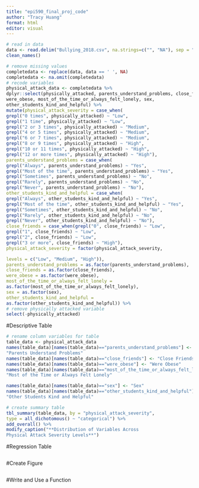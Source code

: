 ```yaml
---
title: "epi590_final_proj_code"
author: "Tracy Huang"
format: html
editor: visual
---
```



```r
# read in data
data <- read.delim("Bullying_2018.csv", na.strings=c("", "NA"), sep = ";") %>%
clean_names()
```

```r
# remove missing values
completedata <- replace(data, data == ' ', NA)
completedata <- na.omit(completedata)
# recode variables
physical_attack_data <- completedata %>%
dplyr::select(physically_attacked, parents_understand_problems, close_friends,
were_obese, most_of_the_time_or_always_felt_lonely, sex,
other_students_kind_and_helpful) %>%
mutate(physical_attack_severity = case_when(
grepl("0 times", physically_attacked) ~ "Low",
grepl("1 time", physically_attacked) ~ "Low",
grepl("2 or 3 times", physically_attacked) ~ "Medium",
grepl("4 or 5 times", physically_attacked) ~ "Medium",
grepl("6 or 7 times", physically_attacked) ~ "Medium",
grepl("8 or 9 times", physically_attacked) ~ "High",
grepl("10 or 11 times", physically_attacked) ~ "High",
grepl("12 or more times", physically_attacked) ~ "High"),
parents_understand_problems = case_when(
grepl("Always", parents_understand_problems) ~ "Yes",
grepl("Most of the time", parents_understand_problems) ~ "Yes",
grepl("Sometimes", parents_understand_problems) ~ "No",
grepl("Rarely", parents_understand_problems) ~ "No",
grepl("Never", parents_understand_problems) ~ "No"),
other_students_kind_and_helpful = case_when(
grepl("Always", other_students_kind_and_helpful) ~ "Yes",
grepl("Most of the time", other_students_kind_and_helpful) ~ "Yes",
grepl("Sometimes", other_students_kind_and_helpful) ~ "No",
grepl("Rarely", other_students_kind_and_helpful) ~ "No",
grepl("Never", other_students_kind_and_helpful) ~ "No"),
close_friends = case_when(grepl("0", close_friends) ~ "Low",
grepl("1", close_friends) ~ "Low",
grepl("2", close_friends) ~ "Low",
grepl("3 or more", close_friends) ~ "High"),
physical_attack_severity = factor(physical_attack_severity,

levels = c("Low", "Medium", "High")),
parents_understand_problems = as.factor(parents_understand_problems),
close_friends = as.factor(close_friends),
were_obese = as.factor(were_obese),
most_of_the_time_or_always_felt_lonely =
as.factor(most_of_the_time_or_always_felt_lonely),
sex = as.factor(sex),
other_students_kind_and_helpful =
as.factor(other_students_kind_and_helpful)) %>%
# remove physically attacked variable
select(-physically_attacked)
```

#Descriptive Table
```r
# rename column variables for table
table_data <- physical_attack_data
names(table_data)[names(table_data)=="parents_understand_problems"] <-
"Parents Understand Problems"
names(table_data)[names(table_data)=="close_friends"] <- "Close Friends"
names(table_data)[names(table_data)=="were_obese"] <- "Were Obese"
names(table_data)[names(table_data)=="most_of_the_time_or_always_felt_lonely"] <-
"Most of the Time or Always Felt Lonely"

names(table_data)[names(table_data)=="sex"] <- "Sex"
names(table_data)[names(table_data)=="other_students_kind_and_helpful"] <-
"Other Students Kind and Helpful"

# create summary table
tbl_summary(table_data, by = "physical_attack_severity",
type = all_dichotomous() ~ "categorical") %>%
add_overall() %>%
modify_caption("**Distribution of Variables Across
Physical Attack Severity Levels**")
```

#Regression Table
```r

```

#Create Figure
```r

```

#Write and Use a Function
```r

```

